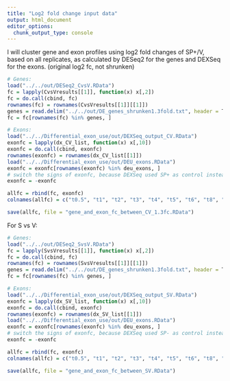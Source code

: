 ---
title: "Log2 fold change input data"
output: html_document
editor_options: 
  chunk_output_type: console
---

I will cluster gene and exon profiles using log2 fold changes of SP+/V, based on all replicates, as calculated by DESeq2 for the genes and DEXSeq for the exons. (original log2 fc, not shrunken)

```{r}
# Genes:
load("../../out/DESeq2_CvsV.RData")
fc = lapply(CvsVresults[[1]], function(x) x[,2])
fc = do.call(cbind, fc)
rownames(fc) = rownames(CvsVresults[[1]][[1]])
genes = read.delim("../../out/DE_genes_shrunken1.3fold.txt", header = T, as.is = T)[,1]
fc = fc[rownames(fc) %in% genes, ]

# Exons:
load("../../Differential_exon_use/out/DEXSeq_output_CV.RData")
exonfc = lapply(dx_CV_list, function(x) x[,10])
exonfc = do.call(cbind, exonfc)
rownames(exonfc) = rownames(dx_CV_list[[1]])
load("../../Differential_exon_use/out/DEU_exons.RData")
exonfc = exonfc[rownames(exonfc) %in% deu_exons, ]
# switch the signs of exonfc, because DEXSeq used SP+ as control instead of V:
exonfc = -exonfc

allfc = rbind(fc, exonfc)
colnames(allfc) = c("t0.5", "t1", "t2", "t3", "t4", "t5", "t6", "t8", "t12", "t24")

save(allfc, file = "gene_and_exon_fc_between_CV_1.3fc.RData")
```

For S vs V:

```{r}
# Genes:
load("../../out/DESeq2_SvsV.RData")
fc = lapply(SvsVresults[[1]], function(x) x[,2])
fc = do.call(cbind, fc)
rownames(fc) = rownames(SvsVresults[[1]][[1]])
genes = read.delim("../../out/DE_genes_shrunken1.3fold.txt", header = T, as.is = T)[,1]
fc = fc[rownames(fc) %in% genes, ]

# Exons:
load("../../Differential_exon_use/out/DEXSeq_output_SV.RData")
exonfc = lapply(dx_SV_list, function(x) x[,10])
exonfc = do.call(cbind, exonfc)
rownames(exonfc) = rownames(dx_SV_list[[1]])
load("../../Differential_exon_use/out/DEU_exons.RData")
exonfc = exonfc[rownames(exonfc) %in% deu_exons, ]
# switch the signs of exonfc, because DEXSeq used SP- as control instead of V:
exonfc = -exonfc

allfc = rbind(fc, exonfc)
colnames(allfc) = c("t0.5", "t1", "t2", "t3", "t4", "t5", "t6", "t8", "t12", "t24")

save(allfc, file = "gene_and_exon_fc_between_SV.RData")
```

